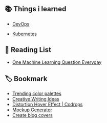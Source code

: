 ## 📚 Things i learned

- [DevOps](https://aws.amazon.com/devops/what-is-devops/)

- [Kubernetes](https://kubernetes.io/)

## 📃 Reading List

- [One Machine Learning Question Everyday](https://today.bnomial.com/)

## 🏷 Bookmark

- [Trending color palettes](https://coolors.co/palettes/trending)
- [Creative Writing Ideas](https://www.descriptionari.com/)
- [Distortion Hover Effect | Codrops](https://tympanus.net/Development/DistortionHoverEffect/)
- [Mockup Generator](https://techsini.com/multi-mockup/index.php)
- [Create blog covers](https://coverview.vercel.app/)
